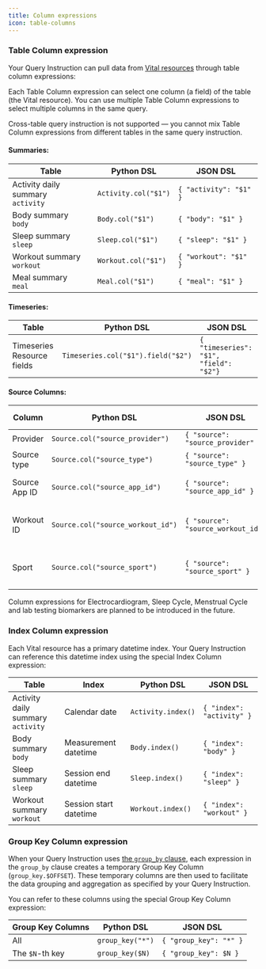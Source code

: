 ```yaml
---
title: Column expressions
icon: table-columns
---
```


### Table Column expression

Your Query Instruction can pull data from [Vital resources](/wearables/providers/resources)
through table column expressions:

Each Table Column expression can select one column (a field) of the table (the Vital resource).
You can use multiple Table Column expressions to select multiple columns in the same query.

<Info>
Cross-table query instruction is not supported — you cannot mix Table Column expressions from
different tables in the same query instruction.
</Info>

#### Summaries:

| Table                                 | Python DSL            | JSON DSL                    
| ------------------------------------- | --------------------- | ----------------------------
| Activity daily summary<br/>`activity` | `Activity.col("$1")`  | `{ "activity": "$1" }`
| Body summary<br/>`body`               | `Body.col("$1")`      | `{ "body": "$1" }`
| Sleep summary<br/>`sleep`             | `Sleep.col("$1")`     | `{ "sleep": "$1" }`
| Workout summary<br/>`workout`         | `Workout.col("$1")`   | `{ "workout": "$1" }`
| Meal summary<br/>`meal`               | `Meal.col("$1")`      | `{ "meal": "$1" }`

#### Timeseries:

| Table                                   | Python DSL                                  | JSON DSL
| ----------------------------------------| ------------------------------------------- | ----------------------------------------------------
| Timeseries Resource fields              | `Timeseries.col("$1").field("$2")` | `{ "timeseries": "$1", "field": "$2"}`


#### Source Columns:

| Column                                | Python DSL                           | JSON DSL                           | Available in
| ------------------------------------- | ------------------------------------ | -----------------------------------|-----------------------------
| Provider                              | `Source.col("source_provider")`      | `{ "source": "source_provider" }`  | All Tables
| Source type                           | `Source.col("source_type")`          | `{ "source": "source_type" }`      | All Tables
| Source App ID                         | `Source.col("source_app_id")`        | `{ "source": "source_app_id" }`    | All summary tables
| Workout ID                            | `Source.col("source_workout_id")`    | `{ "source": "source_workout_id"}` | Workout Stream timeseries only
| Sport                                 | `Source.col("source_sport")`         | `{ "source": "source_sport" }`     | Workout Stream timeseries only

<Note>
Column expressions for Electrocardiogram, Sleep Cycle, Menstrual Cycle and lab testing biomarkers are planned to be introduced in the future.
</Note>

### Index Column expression

Each Vital resource has a primary datetime index. Your Query Instruction can reference this datetime
index using the special Index Column expression:

| Table                                | Index                  | Python DSL          | JSON DSL                    
| ------------------------------------ | ---------------------- | ------------------- | ----------------------------
| Activity daily summary<br/>`activity`| Calendar date          | `Activity.index()`  | `{ "index": "activity" }`
| Body summary<br/>`body`              | Measurement datetime   | `Body.index()`      | `{ "index": "body" }`
| Sleep summary<br/>`sleep`            | Session end datetime   | `Sleep.index()`     | `{ "index": "sleep" }`
| Workout summary<br/>`workout`        | Session start datetime | `Workout.index()`   | `{ "index": "workout" }`



### Group Key Column expression


When your Query Instruction uses [the `group_by` clause](/api-reference/horizon-ai/aggregation/query-dsl/group-by-clause), each expression
in the `group_by` clause creates a temporary Group Key Column (`group_key.$OFFSET`). These temporary columns are then used to
facilitate the data grouping and aggregation as specified by your Query Instruction.

You can refer to these columns using the special Group Key Column expression:

| Group Key Columns | Python DSL       | JSON DSL 
| ----------------- | ---------------- | -----------------------
| All               | `group_key("*")` | `{ "group_key": "*" }`
| The `$N`-th key   | `group_key($N)`  | `{ "group_key": $N }`
